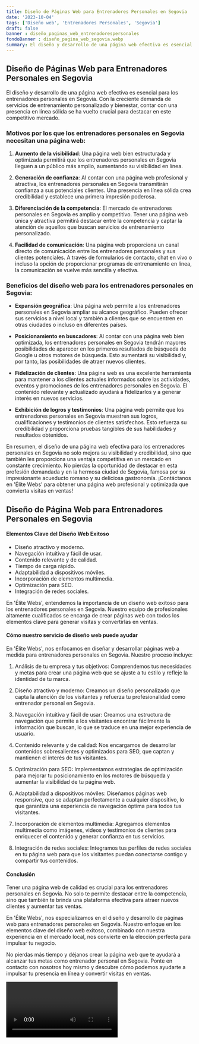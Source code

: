 ```yaml
---
title: Diseño de Páginas Web para Entrenadores Personales en Segovia
date: '2023-10-04'
tags: ['Diseño web', 'Entrenadores Personales', 'Segovia']
draft: false
banner : diseño_paginas_web_entrenadorespersonales
fondoBanner : diseño_pagina_web_segovia.webp
summary: El diseño y desarrollo de una página web efectiva es esencial para los entrenadores personales en Segovia. Con la creciente demanda de servicios de entrenamiento personalizado y bienestar, contar con una presencia en línea sólida se ha vuelto crucial para destacar en este competitivo mercado.  
---
```


## Diseño de Páginas Web para Entrenadores Personales en Segovia

El diseño y desarrollo de una página web efectiva es esencial para los entrenadores personales en Segovia. Con la creciente demanda de servicios de entrenamiento personalizado y bienestar, contar con una presencia en línea sólida se ha vuelto crucial para destacar en este competitivo mercado.  

### Motivos por los que los entrenadores personales en Segovia necesitan una página web:

1. **Aumento de la visibilidad**: Una página web bien estructurada y optimizada permitirá que los entrenadores personales en Segovia lleguen a un público más amplio, aumentando su visibilidad en línea.

2. **Generación de confianza**: Al contar con una página web profesional y atractiva, los entrenadores personales en Segovia transmitirán confianza a sus potenciales clientes. Una presencia en línea sólida crea credibilidad y establece una primera impresión poderosa.

3. **Diferenciación de la competencia**: El mercado de entrenadores personales en Segovia es amplio y competitivo. Tener una página web única y atractiva permitirá destacar entre la competencia y captar la atención de aquellos que buscan servicios de entrenamiento personalizado.

4. **Facilidad de comunicación**: Una página web proporciona un canal directo de comunicación entre los entrenadores personales y sus clientes potenciales. A través de formularios de contacto, chat en vivo o incluso la opción de proporcionar programas de entrenamiento en línea, la comunicación se vuelve más sencilla y efectiva.

### Beneficios del diseño web para los entrenadores personales en Segovia:

- **Expansión geográfica**: Una página web permite a los entrenadores personales en Segovia ampliar su alcance geográfico. Pueden ofrecer sus servicios a nivel local y también a clientes que se encuentren en otras ciudades o incluso en diferentes países.

- **Posicionamiento en buscadores**: Al contar con una página web bien optimizada, los entrenadores personales en Segovia tendrán mayores posibilidades de aparecer en los primeros resultados de búsqueda de Google u otros motores de búsqueda. Esto aumentará su visibilidad y, por tanto, las posibilidades de atraer nuevos clientes.

- **Fidelización de clientes**: Una página web es una excelente herramienta para mantener a los clientes actuales informados sobre las actividades, eventos y promociones de los entrenadores personales en Segovia. El contenido relevante y actualizado ayudará a fidelizarlos y a generar interés en nuevos servicios.

- **Exhibición de logros y testimonios**: Una página web permite que los entrenadores personales en Segovia muestren sus logros, cualificaciones y testimonios de clientes satisfechos. Esto refuerza su credibilidad y proporciona pruebas tangibles de sus habilidades y resultados obtenidos.

En resumen, el diseño de una página web efectiva para los entrenadores personales en Segovia no solo mejora su visibilidad y credibilidad, sino que también les proporciona una ventaja competitiva en un mercado en constante crecimiento. No pierdas la oportunidad de destacar en esta profesión demandada y en la hermosa ciudad de Segovia, famosa por su impresionante acueducto romano y su deliciosa gastronomía. ¡Contáctanos en 'Élite Webs' para obtener una página web profesional y optimizada que convierta visitas en ventas!

<GifSeo />

<Cta />

## Diseño de Página Web para Entrenadores Personales en Segovia

#### Elementos Clave del Diseño Web Exitoso

- Diseño atractivo y moderno.
- Navegación intuitiva y fácil de usar.
- Contenido relevante y de calidad.
- Tiempo de carga rápido.
- Adaptabilidad a dispositivos móviles.
- Incorporación de elementos multimedia.
- Optimización para SEO.
- Integración de redes sociales.

En 'Élite Webs', entendemos la importancia de un diseño web exitoso para los entrenadores personales en Segovia. Nuestro equipo de profesionales altamente cualificados se encarga de crear páginas web con todos los elementos clave para generar visitas y convertirlas en ventas.

#### Cómo nuestro servicio de diseño web puede ayudar

En 'Élite Webs', nos enfocamos en diseñar y desarrollar páginas web a medida para entrenadores personales en Segovia. Nuestro proceso incluye:

1. Análisis de tu empresa y tus objetivos: Comprendemos tus necesidades y metas para crear una página web que se ajuste a tu estilo y refleje la identidad de tu marca.

2. Diseño atractivo y moderno: Creamos un diseño personalizado que capta la atención de los visitantes y refuerza tu profesionalidad como entrenador personal en Segovia.

3. Navegación intuitiva y fácil de usar: Creamos una estructura de navegación que permite a los visitantes encontrar fácilmente la información que buscan, lo que se traduce en una mejor experiencia de usuario.

4. Contenido relevante y de calidad: Nos encargamos de desarrollar contenidos sobresalientes y optimizados para SEO, que captan y mantienen el interés de tus visitantes.

5. Optimización para SEO: Implementamos estrategias de optimización para mejorar tu posicionamiento en los motores de búsqueda y aumentar la visibilidad de tu página web.

6. Adaptabilidad a dispositivos móviles: Diseñamos páginas web responsive, que se adaptan perfectamente a cualquier dispositivo, lo que garantiza una experiencia de navegación óptima para todos tus visitantes.

7. Incorporación de elementos multimedia: Agregamos elementos multimedia como imágenes, videos y testimonios de clientes para enriquecer el contenido y generar confianza en tus servicios.

8. Integración de redes sociales: Integramos tus perfiles de redes sociales en tu página web para que los visitantes puedan conectarse contigo y compartir tus contenidos.

#### Conclusión

Tener una página web de calidad es crucial para los entrenadores personales en Segovia. No solo te permite destacar entre la competencia, sino que también te brinda una plataforma efectiva para atraer nuevos clientes y aumentar tus ventas.

En 'Élite Webs', nos especializamos en el diseño y desarrollo de páginas web para entrenadores personales en Segovia. Nuestro enfoque en los elementos clave del diseño web exitoso, combinado con nuestra experiencia en el mercado local, nos convierte en la elección perfecta para impulsar tu negocio.

No pierdas más tiempo y déjanos crear la página web que te ayudará a alcanzar tus metas como entrenador personal en Segovia. Ponte en contacto con nosotros hoy mismo y descubre cómo podemos ayudarte a impulsar tu presencia en línea y convertir visitas en ventas.

<Video />

<CtaBot job='Entrenadores Personales' city='Segovia'/>

<Gmaps query='Segovia+españa+maps' />